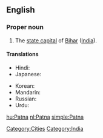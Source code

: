 ==English==
{{wikipedia}}

===Proper noun===
{{en-proper noun}}

# The [[state capital]] of [[Bihar]] ([[India]]).

====Translations====
{{trans-top|state capital of Bihar, India}}
* Hindi: {{t|hi|पटना|tr=Paṭnā|sc=Deva}}
* Japanese: {{t|ja|パトナ|tr=Patona|sc=Jpan}}
{{trans-mid}}
* Korean: {{t|ko|파트나|tr=Pateuna|sc=Kore}}
* Mandarin: {{t|zh|巴特那|tr=Bātènà|sc=Hani}}
* Russian: {{t|ru|Патна|f|tr=Patna|sc=Cyrl}}
* Urdu: {{t|ur|پٹنہ|tr=Paṭnā|sc=ur-Arab}}
{{trans-bottom}}

[[Category:Cities]]
[[Category:India]]

[[hu:Patna]]
[[nl:Patna]]
[[simple:Patna]]